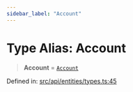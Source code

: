 ```yaml
---
sidebar_label: "Account"
---
```


# Type Alias: Account

> **Account** = [`Account`](../../Account/classes/Account.mdx)

Defined in: [src/api/entities/types.ts:45](https://github.com/PolymeshAssociation/polymesh-sdk/blob/bee6a2fe7a8ce5db42a6982e793782182cde2153/src/api/entities/types.ts#L45)
